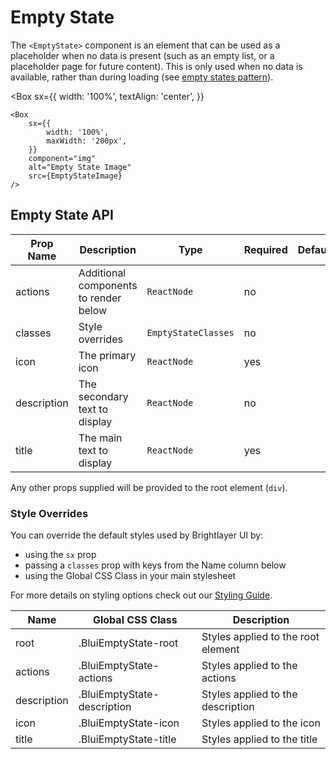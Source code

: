 
# Empty State

The `<EmptyState>` component is an element that can be used as a placeholder when no data is present (such as an empty list, or a placeholder page for future content). This is only used when no data is available, rather than during loading (see [empty states pattern](https://brightlayer-ui.github.io/patterns/empty-states)).

<Box
    sx={{
        width: '100%',
        textAlign: 'center',
    }}
>
    <Box
        sx={{
            width: '100%',
            maxWidth: '200px',
        }}
        component="img"
        alt="Empty State Image"
        src={EmptyStateImage}
    />
</Box>

## Empty State API

<Box>

| Prop Name   | Description                           | Type                | Required | Default |
| ----------- | ------------------------------------- | ------------------- | -------- | ------- |
| actions     | Additional components to render below | `ReactNode`         | no       |         |
| classes     | Style overrides                       | `EmptyStateClasses` | no       |         |
| icon        | The primary icon                      | `ReactNode`         | yes      |         |
| description | The secondary text to display         | `ReactNode`         | no       |         |
| title       | The main text to display              | `ReactNode`         | yes      |         |

</Box>

Any other props supplied will be provided to the root element (`div`).

### Style Overrides

You can override the default styles used by Brightlayer UI by:

-   using the `sx` prop
-   passing a `classes` prop with keys from the Name column below
-   using the Global CSS Class in your main stylesheet

For more details on styling options check out our [Styling Guide](https://github.com/brightlayer-ui/react-component-library/blob/master/docs/StyleOverridesGuide.md#style-overrides-guide).

<Box>

| Name        | Global CSS Class            | Description                        |
| ----------- | --------------------------- | ---------------------------------- |
| root        | .BluiEmptyState-root        | Styles applied to the root element |
| actions     | .BluiEmptyState-actions     | Styles applied to the actions      |
| description | .BluiEmptyState-description | Styles applied to the description  |
| icon        | .BluiEmptyState-icon        | Styles applied to the icon         |
| title       | .BluiEmptyState-title       | Styles applied to the title        |

</Box>
